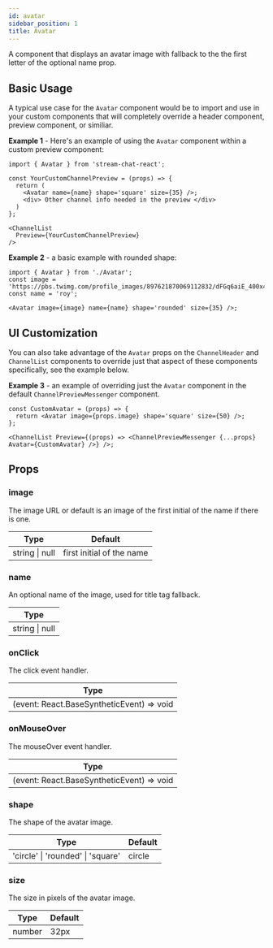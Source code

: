 ```yaml
---
id: avatar
sidebar_position: 1
title: Avatar
---
```


A component that displays an avatar image with fallback to the the first letter of the optional name prop.

## Basic Usage

A typical use case for the `Avatar` component would be to import and use in your custom components that will completely override a header component, preview component, or similiar.

**Example 1** - Here's an example of using the `Avatar` component within a custom preview component:

```tsx
import { Avatar } from 'stream-chat-react';

const YourCustomChannelPreview = (props) => {
  return (
    <Avatar name={name} shape='square' size={35} />;
    <div> Other channel info needed in the preview </div>
  )
};

<ChannelList
  Preview={YourCustomChannelPreview}
/>
```

**Example 2** - a basic example with rounded shape:

```tsx
import { Avatar } from './Avatar';
const image = 'https://pbs.twimg.com/profile_images/897621870069112832/dFGq6aiE_400x400.jpg';
const name = 'roy';

<Avatar image={image} name={name} shape='rounded' size={35} />;
```

## UI Customization

You can also take advantage of the `Avatar` props on the `ChannelHeader` and `ChannelList` components to override just that aspect of these components specifically, see the example below.

**Example 3** - an example of overriding just the `Avatar` component in the default `ChannelPreviewMessenger` component.

```tsx
const CustomAvatar = (props) => {
  return <Avatar image={props.image} shape='square' size={50} />;
};

<ChannelList Preview={(props) => <ChannelPreviewMessenger {...props} Avatar={CustomAvatar} />} />;
```

## Props

### image

The image URL or default is an image of the first initial of the name if there is one.

| Type           | Default                   |
| -------------- | ------------------------- |
| string \| null | first initial of the name |

### name

An optional name of the image, used for title tag fallback.

| Type           |
| -------------- |
| string \| null |

### onClick

The click event handler.

| Type                                      |
| ----------------------------------------- |
| (event: React.BaseSyntheticEvent) => void |

### onMouseOver

The mouseOver event handler.

| Type                                      |
| ----------------------------------------- |
| (event: React.BaseSyntheticEvent) => void |

### shape

The shape of the avatar image.

| Type                              | Default |
| --------------------------------- | ------- |
| 'circle' \| 'rounded' \| 'square' | circle  |

### size

The size in pixels of the avatar image.

| Type   | Default |
| ------ | ------- |
| number | 32px    |
